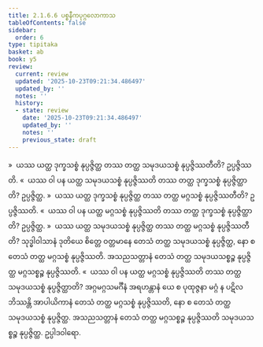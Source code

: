 ```yaml
---
title: 2.1.6.6 ပစ္စနီကပုဂ္ဂလောကာသ
tableOfContents: false
sidebar:
  order: 6
type: tipitaka
basket: ab
book: y5
review:
  current: review
  updated: '2025-10-23T09:21:34.486497'
  updated_by: ''
  notes: ''
  history:
  - state: review
    date: '2025-10-23T09:21:34.486497'
    updated_by: ''
    notes: ''
    previous_state: draft
---
```



<ReviewStatus review={frontmatter.review} showDetails={true} />

<HypothesisAnnotation frontmatter={frontmatter} />

<DynamicBreadcrumb />

<Division number="86" book="y5" e="ch" v="33" p="233">

<Paragraph number="472" book="y5">
»  ယဿ ယတ္ထ ဒုက္ခသစ္စံ နုပ္ပဇ္ဇိတ္ထ တဿ တတ္ထ သမုဒယသစ္စံ နုပ္ပဇ္ဇိဿတီတိ? ဥပ္ပဇ္ဇိဿတိ.
</Paragraph>

<Paragraph number="473" book="y5">
«  ယဿ ဝါ ပန ယတ္ထ သမုဒယသစ္စံ နုပ္ပဇ္ဇိဿတိ တဿ တတ္ထ ဒုက္ခသစ္စံ နုပ္ပဇ္ဇိတ္ထာတိ? ဥပ္ပဇ္ဇိတ္ထ.
</Paragraph>

<Paragraph number="474" book="y5">
»  ယဿ ယတ္ထ ဒုက္ခသစ္စံ နုပ္ပဇ္ဇိတ္ထ တဿ တတ္ထ မဂ္ဂသစ္စံ နုပ္ပဇ္ဇိဿတီတိ? ဥပ္ပဇ္ဇိဿတိ.
</Paragraph>

<Paragraph number="475" book="y5">
«  ယဿ ဝါ ပန ယတ္ထ မဂ္ဂသစ္စံ နုပ္ပဇ္ဇိဿတိ တဿ တတ္ထ ဒုက္ခသစ္စံ နုပ္ပဇ္ဇိတ္ထာတိ? ဥပ္ပဇ္ဇိတ္ထ.
</Paragraph>

</Division>
<Division number="87" book="y5" e="ch" v="33" p="234">

<Paragraph number="476" book="y5">
»  ယဿ ယတ္ထ သမုဒယသစ္စံ နုပ္ပဇ္ဇိတ္ထ တဿ တတ္ထ မဂ္ဂသစ္စံ နုပ္ပဇ္ဇိဿတီတိ?
</Paragraph>

<Paragraph number="477" book="y5">
သုဒ္ဓါဝါသာနံ ဒုတိယေ စိတ္တေ ဝတ္တမာနေ တေသံ တတ္ထ သမုဒယသစ္စံ နုပ္ပဇ္ဇိတ္ထ, နော စ တေသံ တတ္ထ မဂ္ဂသစ္စံ နုပ္ပဇ္ဇိဿတိ. အသညသတ္တာနံ တေသံ တတ္ထ သမုဒယသစ္စဉ္စ နုပ္ပဇ္ဇိတ္ထ မဂ္ဂသစ္စဉ္စ နုပ္ပဇ္ဇိဿတိ.
</Paragraph>

<Paragraph number="478" book="y5">
«  ယဿ ဝါ ပန ယတ္ထ မဂ္ဂသစ္စံ နုပ္ပဇ္ဇိဿတိ တဿ တတ္ထ သမုဒယသစ္စံ နုပ္ပဇ္ဇိတ္ထာတိ?
</Paragraph>

<Paragraph number="479" book="y5">
အဂ္ဂမဂ္ဂသမင်္ဂီနံ အရဟန္တာနံ ယေ စ ပုထုဇ္ဇနာ မဂ္ဂံ န ပဋိလဘိဿန္တိ အာပါယိကာနံ တေသံ တတ္ထ မဂ္ဂသစ္စံ နုပ္ပဇ္ဇိဿတိ, နော စ တေသံ တတ္ထ သမုဒယသစ္စံ နုပ္ပဇ္ဇိတ္ထ. အသညသတ္တာနံ တေသံ တတ္ထ မဂ္ဂသစ္စဉ္စ နုပ္ပဇ္ဇိဿတိ သမုဒယသစ္စဉ္စ နုပ္ပဇ္ဇိတ္ထ.

</Paragraph>
</Division>

<Paragraph number="480" type="center" book="y5">
ဥပ္ပါဒဝါရော.
</Paragraph>
